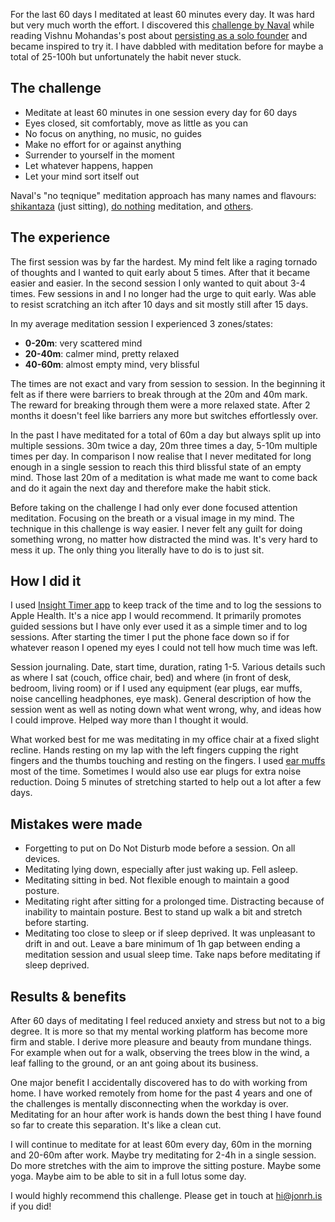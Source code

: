 
<Post title="60x60 Meditation challenge" date="October 29, 2020">

For the last 60 days I meditated at least 60 minutes every day. It was hard but very much worth the
effort. I discovered this [challenge by Naval][naval-tweets] while reading Vishnu Mohandas's post
about [persisting as a solo founder][vishnu-post] and became inspired to try it. I have dabbled
with meditation before for maybe a total of 25-100h but unfortunately the habit never stuck.

## The challenge
* Meditate at least 60 minutes in one session every day for 60 days
* Eyes closed, sit comfortably, move as little as you can
* No focus on anything, no music, no guides
* Make no effort for or against anything
* Surrender to yourself in the moment
* Let whatever happens, happen
* Let your mind sort itself out

Naval's "no teqnique" meditation approach has many names and flavours: [shikantaza][shikantaza]
(just sitting), [do nothing][donothing] meditation, and [others][deconstruct].


## The experience
The first session was by far the hardest. My mind felt like a raging tornado of thoughts and I
wanted to quit early about 5 times. After that it became easier and easier. In the second session I
only wanted to quit about 3-4 times. Few sessions in and I no longer had the urge to quit early.
Was able to resist scratching an itch after 10 days and sit mostly still after 15 days.

In my average meditation session I experienced 3 zones/states:
* **0-20m**: very scattered mind
* **20-40m**: calmer mind, pretty relaxed
* **40-60m**: almost empty mind, very blissful

The times are not exact and vary from session to session. In the beginning it felt as if there were
barriers to break through at the 20m and 40m mark. The reward for breaking through them were a more
relaxed state. After 2 months it doesn't feel like barriers any more but switches effortlessly over.

In the past I have meditated for a total of 60m a day but always split up into multiple sessions.
30m twice a day, 20m three times a day, 5-10m multiple times per day. In comparison I now realise
that I never meditated for long enough in a single session to reach this third blissful state of an
empty mind. Those last 20m of a meditation is what made me want to come back and do it again the
next day and therefore make the habit stick.

Before taking on the challenge I had only ever done focused attention meditation. Focusing on the
breath or a visual image in my mind. The technique in this challenge is way easier. I never felt
any guilt for doing something wrong, no matter how distracted the mind was. It's very hard to mess
it up. The only thing you literally have to do is to just sit.


## How I did it
I used [Insight Timer app][insight] to keep track of the time and to log the sessions to Apple
Health. It's a nice app I would recommend. It primarily promotes guided sessions but I have only
ever used it as a simple timer and to log sessions. After starting the timer I put the phone face
down so if for whatever reason I opened my eyes I could not tell how much time was left.

Session journaling. Date, start time, duration, rating 1-5. Various details such as where I sat
(couch, office chair, bed) and where (in front of desk, bedroom, living room) or if I used any
equipment (ear plugs, ear muffs, noise cancelling headphones, eye mask). General description of
how the session went as well as noting down what went wrong, why, and ideas how I could improve.
Helped way more than I thought it would.

What worked best for me was meditating in my office chair at a fixed slight recline. Hands resting
on my lap with the left fingers cupping the right fingers and the thumbs touching and resting on
the fingers. I used [ear muffs][peltor] most of the time. Sometimes I would also use ear plugs
for extra noise reduction. Doing 5 minutes of stretching started to help out a lot after a few days.


## Mistakes were made
* Forgetting to put on Do Not Disturb mode before a session. On all devices.
* Meditating lying down, especially after just waking up. Fell asleep.
* Meditating sitting in bed. Not flexible enough to maintain a good posture.
* Meditating right after sitting for a prolonged time. Distracting because of inability to
maintain posture. Best to stand up walk a bit and stretch before starting.
* Meditating too close to sleep or if sleep deprived. It was unpleasant to drift in and out. Leave
a bare minimum of 1h gap between ending a meditation session and usual sleep time. Take naps before
meditating if sleep deprived.


## Results & benefits
After 60 days of meditating I feel reduced anxiety and stress but not to a big degree. It is more
so that my mental working platform has become more firm and stable. I derive more pleasure and
beauty from mundane things. For example when out for a walk, observing the trees blow in the wind,
a leaf falling to the ground, or an ant going about its business.

One major benefit I accidentally discovered has to do with working from home. I have worked
remotely from home for the past 4 years and one of the challenges is mentally disconnecting when
the workday is over. Meditating for an hour after work is hands down the best thing I have found so
far to create this separation. It's like a clean cut.

I will continue to meditate for at least 60m every day, 60m in the morning and 20-60m after work.
Maybe try meditating for 2-4h in a single session. Do more stretches with the aim to improve the
sitting posture. Maybe some yoga. Maybe aim to be able to sit in a full lotus some day.

I would highly recommend this challenge. Please get in touch at hi@jonrh.is if you did!


[naval-tweets]: https://twitter.com/naval/status/1261481222359801856
[vishnu-post]: https://vishnu.tech/posts/persistence/
[insight]: https://insighttimer.com/
[peltor]: https://duckduckgo.com/?q=3M+PELTOR+X5A
[shikantaza]: https://en.wikipedia.org/wiki/Shikantaza
[donothing]: https://www.youtube.com/watch?v=cZ6cdIaUZCA
[deconstruct]: https://deconstructingyourself.com/do-nothing-meditation.html

</Post>